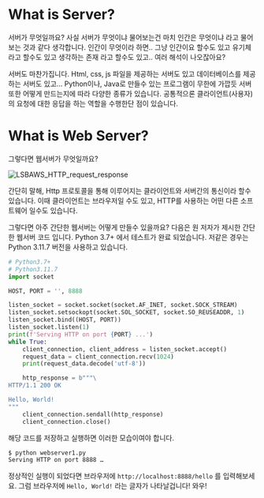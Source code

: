 # What is Server?
서버가 무엇일까요? 사실 서버가 무엇이냐 물어보는건 마치 인간은 무엇이냐 라고 물어보는 것과 같다 생각합니다. 인간이 무엇이라 하면.. 그냥 인간이요 할수도 있고 유기체라고 할수도 있고 생각하는 존재 라고 할수도 있고.. 여러 해석이 나오잖아요?

서버도 마찬가집니다. Html, css, js 파일을 제공하는 서버도 있고 데이터베이스를 제공하는 서버도 있고... Python이나, Java로 만들수 있는 프로그램이 무한에 가깝듯 서버또한 어떻게 만드는지에 따라 다양한 종류가 있습니다. 공통적으론 클라이언트(사용자)의 요청에 대한 응답을 하는 역할을 수행한단 점이 있습니다.

# What is Web Server?
그렇다면 웹서버가 무엇일까요?

![LSBAWS_HTTP_request_response](./img/LSBAWS_HTTP_request_response.png)

간단히 말해, Http 프로토콜을 통해 이루어지는 클라이언트와 서버간의 통신이라 할수 있습니다. 이때 클라이언트는 브라우저일 수도 있고, HTTP를 사용하는 어떤 다른 소프트웨어 일수도 있습니다.

그렇다면 아주 간단한 웹서버는 어떻게 만들수 있을까요? 다음은 원 저자가 제시한 간단한 웹서버 코드 입니다. Python 3.7+ 에서 테스트가 완료 되었습니다. 저같은 경우는 Python 3.11.7 버전을 사용하고 있습니다.

```python
# Python3.7+
# Python3.11.7
import socket

HOST, PORT = '', 8888

listen_socket = socket.socket(socket.AF_INET, socket.SOCK_STREAM)
listen_socket.setsockopt(socket.SOL_SOCKET, socket.SO_REUSEADDR, 1)
listen_socket.bind((HOST, PORT))
listen_socket.listen(1)
print(f'Serving HTTP on port {PORT} ...')
while True:
    client_connection, client_address = listen_socket.accept()
    request_data = client_connection.recv(1024)
    print(request_data.decode('utf-8'))

    http_response = b"""\
HTTP/1.1 200 OK

Hello, World!
"""
    client_connection.sendall(http_response)
    client_connection.close()
```

해당 코드를 저장하고 실행하면 이러한 모습이여야 합니다.

```bash
$ python webserver1.py
Serving HTTP on port 8888 …
```

정상적인 실행이 되었다면 브라우저에 `http://localhost:8888/hello` 를 입력해보세요. 그럼 브라우저에 `Hello, World!` 라는 글자가 나타날겁니다! 와우!

